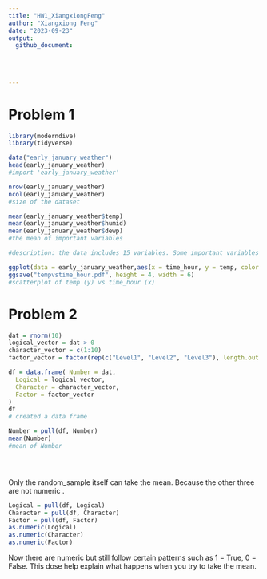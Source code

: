 ```yaml
---
title: "HW1_XiangxiongFeng"
author: "Xiangxiong Feng"
date: "2023-09-23"
output: 
  github_document:
 
   
        
          
---
```


# Problem 1

```r
library(moderndive)
library(tidyverse)

data("early_january_weather")
head(early_january_weather)
#import 'early_january_weather'

nrow(early_january_weather)
ncol(early_january_weather)
#size of the dataset

mean(early_january_weather$temp)
mean(early_january_weather$humid)
mean(early_january_weather$dewp)
#the mean of important variables

#description: the data includes 15 variables. Some important variables are time_hour, temp, humid and dewp. The mean temperature in this data is 39.58212.

ggplot(data = early_january_weather,aes(x = time_hour, y = temp, color = humid)) + geom_point()
ggsave("tempvstime_hour.pdf", height = 4, width = 6)
#scatterplot of temp (y) vs time_hour (x)


```


# Problem 2

```r
dat = rnorm(10)
logical_vector = dat > 0
character_vector = c(1:10)
factor_vector = factor(rep(c("Level1", "Level2", "Level3"), length.out = 10))

df = data.frame( Number = dat,
  Logical = logical_vector,
  Character = character_vector,
  Factor = factor_vector
)
df
# created a data frame

Number = pull(df, Number)
mean(Number)
#mean of Number





```
Only the random_sample itself can take the mean. Because the other three are not numeric . 

```r
Logical = pull(df, Logical)
Character = pull(df, Character)
Factor = pull(df, Factor)
as.numeric(Logical)
as.numeric(Character)
as.numeric(Factor)

```
Now there are numeric but still follow certain patterns such as 1 = True, 0 = False. This dose help explain what happens when you try to take the mean.





